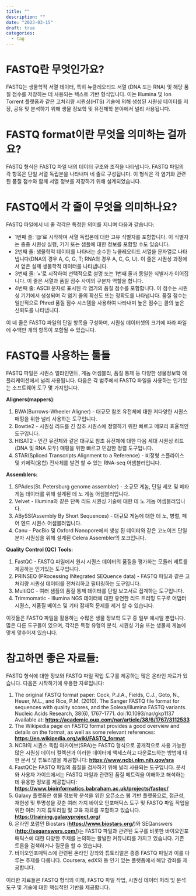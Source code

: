 ```yaml
---
title: ""
description: ""
date: "2023-03-15"
draft: true
categories:
  - tag
---
```



# FASTQ란 무엇인가요?

FASTQ는 생물학적 서열 데이터, 특히 뉴클레오티드 서열 (DNA 또는 RNA) 및 해당 품질 점수를 저장하는 데 사용되는 텍스트 기반 형식입니다. 이는 Illumina 및 Ion Torrent 플랫폼과 같은 고처리량 시퀀싱(HTS) 기술에 의해 생성된 시퀀싱 데이터를 저장, 공유 및 분석하기 위해 생물 정보학 및 유전체학 분야에서 널리 사용됩니다.

# FASTQ format이란 무엇을 의미하는 걸까요?

FASTQ 형식은 FASTQ 파일 내의 데이터 구조와 조직을 나타냅니다. FASTQ 파일의 각 항목은 단일 서열 독립본을 나타내며 네 줄로 구성됩니다. 이 형식은 각 염기와 관련된 품질 점수와 함께 서열 정보를 저장하기 위해 설계되었습니다.

# FASTQ에서 각 줄이 무엇을 의미하나요?

FASTQ 파일에서 네 줄 각각은 특정한 의미를 지니며 다음과 같습니다:

- 1번째 줄: '@'로 시작하며 서열 독립본에 대한 고유 식별자를 포함합니다. 이 식별자는 종종 시퀀싱 실행, 기기 또는 샘플에 대한 정보를 포함할 수도 있습니다.
- 2번째 줄: 생물학적 데이터를 나타내는 순수한 뉴클레오티드 서열을 문자열로 나타냅니다(DNA의 경우 A, C, G, T; RNA의 경우 A, C, G, U). 이 줄은 시퀀싱 과정에서 얻은 실제 생물학적 데이터를 나타냅니다.
- 3번째 줄: '+'로 시작하여 선택적으로 설명 또는 1번째 줄과 동일한 식별자가 이어집니다. 이 줄은 서열과 품질 점수 사이의 구분자 역할을 합니다.
- 4번째 줄: ASCII 문자로 표시된 각 염기의 품질 점수를 포함합니다. 이 점수는 시퀀싱 기기에서 생성되며 각 염기 콜의 확신도 또는 정확도를 나타냅니다. 품질 점수는 일반적으로 Phred 품질 점수 시스템을 사용하여 나타내며 높은 점수는 콜의 높은 신뢰도를 나타냅니다.

이 네 줄은 FASTQ 파일의 단일 항목을 구성하며, 시퀀싱 데이터셋의 크기에 따라 파일에 수백만 개의 항목이 포함될 수 있습니다.

# FASTQ를 사용하는 툴들

FASTQ 파일은 시퀀스 얼라인먼트, 게놈 어셈블리, 품질 통제 등 다양한 생물정보학 애플리케이션에서 널리 사용됩니다. 다음은 각 범주에서 FASTQ 파일을 사용하는 인기있는 소프트웨어 도구 몇 가지입니다.

**Aligners(mappers)**:

1. BWA(Burrows-Wheeler Aligner) - 대규모 참조 유전체에 대한 저다양한 시퀀스 매핑을 위한 널리 사용하는 도구입니다.
2. Bowtie2 - 시퀀싱 리드를 긴 참조 시퀀스에 정렬하기 위한 빠르고 메모리 효율적인 도구입니다.
3. HISAT2 - 인간 유전체와 같은 대규모 참조 유전체에 대한 다음 세대 시퀀싱 리드(DNA 및 RNA 모두) 매핑을 위한 빠르고 민감한 정렬 도구입니다.
4. STAR(Spliced Transcripts Alignment to a Reference) - 비정형 스플라이스 및 키메릭(융합) 전사체를 발견 할 수 있는 RNA-seq 어셈블러입니다.

**Assemblers:**

1. SPAdes(St. Petersburg genome assembler) - 소규모 게놈, 단일 세포 및 메타 게놈 데이터를 위해 설계된 데 노 게놈 어셈블러입니다.
2. Velvet - Illumina와 같은 단독 리드 시퀀싱 기술에 대한 데 노 게놈 어셈블러입니다.
3. ABySS(Assembly By Short Sequences) - 대규모 게놈에 대한 데 노, 병렬, 페어 엔드 시퀀스 어셈블러입니다.
4. Canu - PacBio 및 Oxford Nanopore에서 생성 된 데이터와 같은 고노이즈 단일 분자 시퀀싱을 위해 설계된 Celera Assembler의 포크입니다.

**Quality Control (QC) Tools:**

1. FastQC - FASTQ 파일에서 원시 시퀀스 데이터의 품질을 평가하는 모듈러 세트를 제공하는 인기있는 도구입니다.
2. PRINSEQ (PRocessing INtegrated SEQuence data) - FASTQ 파일과 같은 고처리량 시퀀싱 데이터를 전처리하고 필터링하는 도구입니다.
3. MultiQC - 여러 샘플의 품질 통제 데이터를 단일 보고서로 집계하는 도구입니다.
4. Trimmomatic - Illumina NGS 데이터에 대한 유연한 리드 트리밍 도구로 어댑터 시퀀스, 저품질 베이스 및 기타 잠재적 문제를 제거 할 수 있습니다.

이것들은 FASTQ 파일을 활용하는 수많은 생물 정보학 도구 중 일부 예시일 뿐입니다. 많은 다른 도구들이 있으며, 각각은 특정 유형의 분석, 시퀀싱 기술 또는 생물체 게놈에 맞게 맞추어져 있습니다.

# 참고하면 좋은 자료들:
FASTQ 형식에 대한 정보와 FASTQ 파일 작업 도구를 제공하는 많은 온라인 자료가 있습니다. 다음은 시작하기에 유용한 자료입니다:

1. The original FASTQ format paper:
Cock, P.J.A., Fields, C.J., Goto, N., Heuer, M.L., and Rice, P.M. (2010). The Sanger FASTQ file format for sequences with quality scores, and the Solexa/Illumina FASTQ variants. Nucleic Acids Research, 38(6), 1767-1771. doi:10.1093/nar/gkp1137
Available at: **[https://academic.oup.com/nar/article/38/6/1767/3112533](https://academic.oup.com/nar/article/38/6/1767/3112533)**
2. The Wikipedia page on FASTQ format provides a good overview and details on the format, as well as some relevant references:
**[https://en.wikipedia.org/wiki/FASTQ_format](https://en.wikipedia.org/wiki/FASTQ_format)**
3. NCBI의 시퀀스 독립 아카이브(SRA)는 FASTQ 형식으로 공개적으로 사용 가능한 많은 시퀀싱 데이터 컬렉션과 이러한 데이터에 액세스하고 다운로드하는 방법에 대한 문서 및 튜토리얼을 제공합니다:
**[https://www.ncbi.nlm.nih.gov/sra](https://www.ncbi.nlm.nih.gov/sra)**
4. FastQC는 FASTQ 파일의 품질을 검사하기 위해 널리 사용되는 도구입니다. 문서와 사용자 가이드에서는 FASTQ 파일과 관련된 품질 메트릭을 이해하고 해석하는 데 유용한 정보를 제공합니다:
**[https://www.bioinformatics.babraham.ac.uk/projects/fastqc/](https://www.bioinformatics.babraham.ac.uk/projects/fastqc/)**
5. Galaxy 플랫폼은 생물 정보학 분석을 위한 오픈소스 웹 기반 플랫폼으로, 접근성, 재현성 및 투명성을 갖춘 여러 가지 바이오 인포매틱스 도구 및 FASTQ 파일 작업을 위한 여러 가지 튜토리얼 및 교육 자료를 포함하고 있습니다.
**[https://training.galaxyproject.org/](https://training.galaxyproject.org/)**
6. 온라인 포럼인 Biostars (**[https://www.biostars.org/](https://www.biostars.org/)**)와 SEQanswers (**[http://seqanswers.com/](http://seqanswers.com/)**)는 FASTQ 파일과 관련된 도구를 비롯한 바이오인포매틱스에 대한 다양한 주제를 논의하는 활발한 커뮤니티를 가지고 있습니다. 기존 토론을 검색하거나 질문을 할 수 있습니다.
7. 바이오인포매틱스에 관련된 온라인 강좌와 튜토리얼은 종종 FASTQ 파일과 이를 다루는 주제를 다룹니다. Coursera, edX와 등 인기 있는 플랫폼에서 해당 강좌를 제공합니다.

이러한 자료들은 FASTQ 형식의 이해, FASTQ 파일 작업, 시퀀싱 데이터 처리 및 분석 도구 및 기술에 대한 핵심적인 기반을 제공합니다.